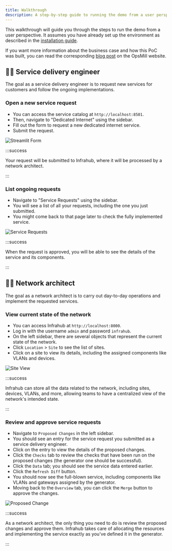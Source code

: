 ```yaml
---
title: Walkthrough
description: A step-by-step guide to running the demo from a user perspective.
---
```


This walkthrough will guide you through the steps to run the demo from a user perspective. It assumes you have already set up the environment as described in the [installation guide](installation).

If you want more information about the business case and how this PoC was built, you can read the corresponding [blog post](https://opsmill.com/blog/how-to-turn-your-source-of-truth-into-a-service-factory/) on the OpsMill website.

<ReferenceLink title="Turn your source of truth into a service catalog" url="https://opsmill.com/blog/how-to-turn-your-source-of-truth-into-a-service-factory/" openInNewTab/>

## 🧑‍🔧 Service delivery engineer

The goal as a service delivery engineer is to request new services for customers and follow the ongoing implementations.

### Open a new service request

- You can access the service catalog at `http://localhost:8501`.
- Then, navigate to "Dedicated Internet" using the sidebar.
- Fill out the form to request a new dedicated internet service.
- Submit the request.

![Streamlit Form](./../media/form.png)

:::success

Your request will be submitted to Infrahub, where it will be processed by a network architect.

:::

### List ongoing requests

- Navigate to "Service Requests" using the sidebar.
- You will see a list of all your requests, including the one you just submitted.
- You might come back to that page later to check the fully implemented service.

![Service Requests](./../media/service_requests.png)

:::success

When the request is approved, you will be able to see the details of the service and its components.

:::

## 🧑‍💻 Network architect

The goal as a network architect is to carry out day-to-day operations and implement the requested services.

### View current state of the network

- You can access Infrahub at `http://localhost:8000`.
- Log in with the username `admin` and password `infrahub`.
- On the left sidebar, there are several objects that represent the current state of the network.
- Click `Location` > `Site` to see the list of sites.
- Click on a site to view its details, including the assigned components like VLANs and devices.

![Site View](./../media/site.png)

:::success

Infrahub can store all the data related to the network, including sites, devices, VLANs, and more, allowing teams to have a centralized view of the network's intended state.

:::

### Review and approve service requests

- Navigate to `Proposed Changes` in the left sidebar.
- You should see an entry for the service request you submitted as a service delivery engineer.
- Click on the entry to view the details of the proposed changes.
- Click the `Checks` tab to review the checks that have been run on the proposed changes (the generator one should be successful).
- Click the `Data` tab; you should see the service data entered earlier.
- Click the `Refresh Diff` button.
- You should now see the full-blown service, including components like VLANs and gateways assigned by the generator.
- Moving back to the `Overview` tab, you can click the `Merge` button to approve the changes.

![Proposed Change](./../media/proposed_change.png)

:::success

As a network architect, the only thing you need to do is review the proposed changes and approve them. Infrahub takes care of allocating the resources and implementing the service exactly as you've defined it in the generator.

:::
